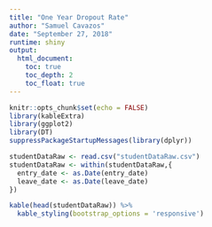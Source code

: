 ```yaml
---
title: "One Year Dropout Rate"
author: "Samuel Cavazos"
date: "September 27, 2018"
runtime: shiny
output: 
  html_document:
    toc: true
    toc_depth: 2
    toc_float: true
---
```


```r
knitr::opts_chunk$set(echo = FALSE)
library(kableExtra)
library(ggplot2)
library(DT)
suppressPackageStartupMessages(library(dplyr))
```

```r
studentDataRaw <- read.csv("studentDataRaw.csv")
studentDataRaw <- within(studentDataRaw,{
  entry_date <- as.Date(entry_date)
  leave_date <- as.Date(leave_date)
})
```

```r
kable(head(studentDataRaw)) %>%
  kable_styling(bootstrap_options = 'responsive')
```

